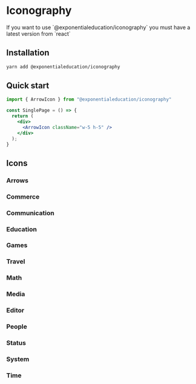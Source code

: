 
# Iconography
<Callout emoji="💡">
  If you want to use `@exponentialeducation/iconography` you must have a latest version from `react`
</Callout>

## Installation
```sh
yarn add @exponentialeducation/iconography
```

## Quick start
```jsx
import { ArrowIcon } from "@exponentialeducation/iconography"

const SinglePage = () => {
  return (
    <div>
      <ArrowIcon className="w-5 h-5" />
    </div>
  );
}
```
## Icons
### Arrows
<ArrowIcons />

### Commerce
<CommerceIcons />

### Communication
<CommunicationIcons />

### Education
<EducationIcons />

### Games
<GameIcons />

### Travel
<TravelIcons />

### Math
<MathIcons />

### Media
<MediaIcons />

### Editor
<EditorIcons />

### People
<PeopleIcons />

### Status
<StatusIcons />

### System
<SystemIcons />

### Time
<TimeIcons />